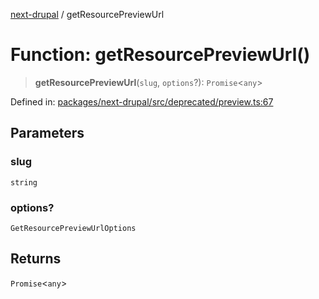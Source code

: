 [next-drupal](../globals.mdx) / getResourcePreviewUrl

# Function: getResourcePreviewUrl()

> **getResourcePreviewUrl**(`slug`, `options`?): `Promise`\<`any`\>

Defined in: [packages/next-drupal/src/deprecated/preview.ts:67](https://github.com/chapter-three/next-drupal/blob/f82409096888c944dd3eff45bf555062558ddd42/packages/next-drupal/src/deprecated/preview.ts#L67)

## Parameters

### slug

`string`

### options?

`GetResourcePreviewUrlOptions`

## Returns

`Promise`\<`any`\>

